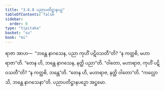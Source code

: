 ```yaml
---
title: "3.6.8 ပညာပတိဋ္ဌာနပဉှ"
tableOfContents: false
sidebar:
  order: 8
type: "tipitaka"
basket: "su"
book: "mi"
---
```



<DynamicBreadcrumb />

<Division number="90" book="mi" e="ch" v="28">

<Paragraph number="421" book="mi">
ရာဇာ အာဟ—  “ဘန္တေ နာဂသေန, ပညာ ကုဟိံ ပဋိဝသတီ”တိ? “န ကတ္ထစိ, မဟာရာဇာ”တိ. “တေန ဟိ, ဘန္တေ နာဂသေန, နတ္ထိ ပညာ”တိ. “ဝါတော, မဟာရာဇ, ကုဟိံ ပဋိဝသတီ”တိ? “န ကတ္ထစိ, ဘန္တေ”တိ. “တေန ဟိ, မဟာရာဇ, နတ္ထိ ဝါတော”တိ.
</Paragraph>

<Paragraph number="422" book="mi">
“ကလ္လောသိ, ဘန္တေ နာဂသေနာ”တိ.

</Paragraph>
</Division>

<Paragraph number="423" type="center" book="mi">
ပညာပတိဋ္ဌာနပဉှော အဋ္ဌမော.
</Paragraph>